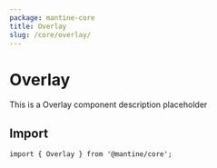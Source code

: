 ```yaml
---
package: mantine-core
title: Overlay
slug: /core/overlay/
---
```


# Overlay

This is a Overlay component description placeholder

<PageHeader
  source="mantine-core/src/Overlay/Overlay.tsx"
  docs="core/Overlay.mdx"
  package="@mantine/core"
/>

## Import

```tsx
import { Overlay } from '@mantine/core';
```

<PropsTable component="Overlay" />
